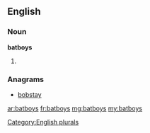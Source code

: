 ==English==

===Noun===
'''batboys'''

# {{plural of|batboy}}

===Anagrams===
* [[bobstay#English|bobstay]]

[[Category:English plurals]]

[[ar:batboys]]
[[fr:batboys]]
[[mg:batboys]]
[[my:batboys]]